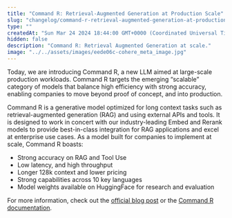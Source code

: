 ```yaml
---
title: "Command R: Retrieval-Augmented Generation at Production Scale"
slug: "changelog/command-r-retrieval-augmented-generation-at-production-scale"
type: ""
createdAt: "Sun Mar 24 2024 18:44:00 GMT+0000 (Coordinated Universal Time)"
hidden: false
description: "Command R: Retrieval Augmented Generation at scale."
image: "../../assets/images/eede06c-cohere_meta_image.jpg"   
---
```

Today, we are introducing Command R, a new LLM aimed at large-scale production workloads. Command R targets the emerging “scalable” category of models that balance high efficiency with strong accuracy, enabling companies to move beyond proof of concept, and into production.

Command R is a generative model optimized for long context tasks such as retrieval-augmented generation (RAG) and using external APIs and tools. It is designed to work in concert with our industry-leading Embed and Rerank models to provide best-in-class integration for RAG applications and excel at enterprise use cases. As a model built for companies to implement at scale, Command R boasts:

- Strong accuracy on RAG and Tool Use
- Low latency, and high throughput
- Longer 128k context and lower pricing
- Strong capabilities across 10 key languages
- Model weights available on HuggingFace for research and evaluation

For more information, check out the [official blog post](https://txt.cohere.com/command-r/) or the [Command R documentation](/docs/command-r).
